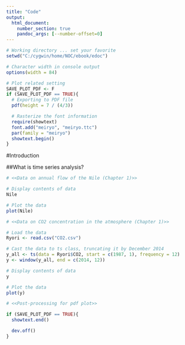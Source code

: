 ```yaml
---
title: "Code"
output:
  html_document:
    number_section: true
    pandoc_args: [--number-offset=0]
---
```



```r
# Working directory ... set your favorite
setwd("C:/cygwin/home/NOC/ebook/edoc")

# Character width in console output
options(width = 84)

# Plot related setting
SAVE_PLOT_PDF <- F
if (SAVE_PLOT_PDF == TRUE){
  # Exporting to PDF file
  pdf(height = 7 / (4/3))

  # Rasterize the font information
  require(showtext)
  font.add("meiryo", "meiryo.ttc")
  par(family = "meiryo")
  showtext.begin()
}
```



#Introduction

##What is time series analysis?


```r
# <<Data on annual flow of the Nile (Chapter 1)>>

# Display contents of data
Nile

# Plot the data
plot(Nile)
```


```r
# <<Data on CO2 concentration in the atmosphere (Chapter 1)>>

# Load the data
Ryori <- read.csv("CO2.csv")

# Cast the data to ts class, truncating it by December 2014
y_all <- ts(data = Ryori$CO2, start = c(1987, 1), frequency = 12)
y <- window(y_all, end = c(2014, 12))

# Display contents of data
y

# Plot the data
plot(y)
```






```r
# <<Post-processing for pdf plot>>

if (SAVE_PLOT_PDF == TRUE){
  showtext.end()

  dev.off()
}
```
